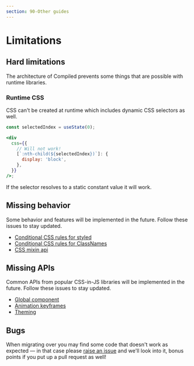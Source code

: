 ```yaml
---
section: 90-Other guides
---
```


# Limitations

## Hard limitations

The architecture of Compiled prevents some things that are possible with runtime libraries.

### Runtime CSS

CSS can't be created at runtime which includes dynamic CSS selectors as well.

```jsx
const selectedIndex = useState(0);

<div
  css={{
    // Will not work!
    [`:nth-child(${selectedIndex})`]: {
      display: 'block',
    },
  }}
/>;
```

If the selector resolves to a static constant value it will work.

## Missing behavior

Some behavior and features will be implemented in the future.
Follow these issues to stay updated.

- [Conditional CSS rules for styled](https://github.com/atlassian-labs/compiled/issues/390)
- [Conditional CSS rules for ClassNames](https://github.com/atlassian-labs/compiled/issues/391)
- [CSS mixin api](https://github.com/atlassian-labs/compiled/issues/313)

## Missing APIs

Common APIs from popular CSS-in-JS libraries will be implemented in the future.
Follow these issues to stay updated.

- [Global component](https://github.com/atlassian-labs/compiled/issues/62)
- [Animation keyframes](https://github.com/atlassian-labs/compiled/issues/14)
- [Theming](https://github.com/atlassian-labs/compiled/issues/18)

## Bugs

When migrating over you may find some code that doesn't work as expected —
in that case please [raise an issue](https://github.com/atlassian-labs/compiled/issues/new?assignees=&labels=&template=bug_report.md&title=Bug:&labels=bug%20%F0%9F%90%9B) and we'll look into it,
bonus points if you put up a pull request as well!
